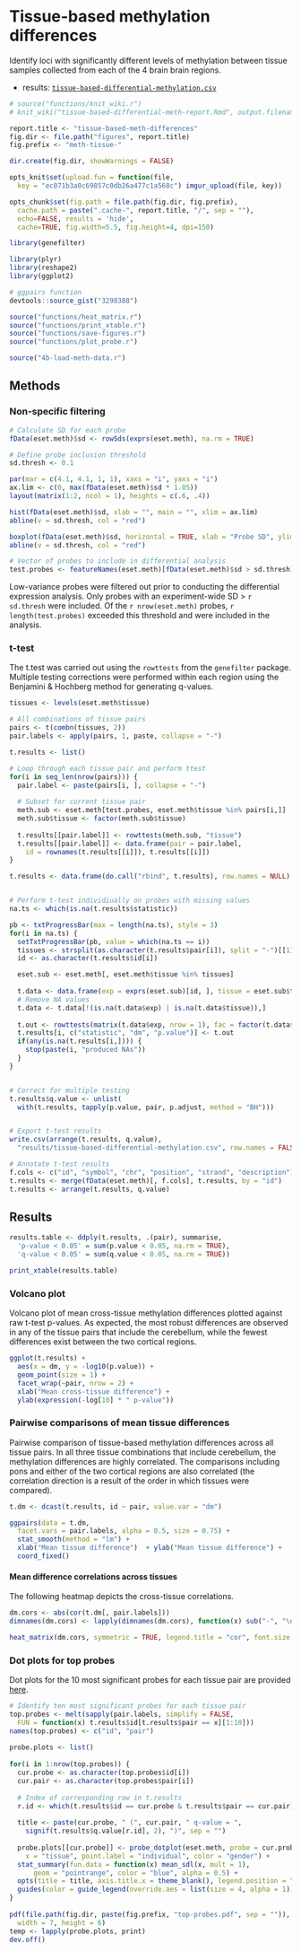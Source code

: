 # Tissue-based methylation differences

Identify loci with significantly different levels of methylation between tissue samples collected from each of the 4 brain brain regions.

* results: [`tissue-based-differential-methylation.csv`](https://github.com/aaronwolen/gibbs-brain-project/blob/master/results/tissue-based-differential-methylation.csv)

```r
# source("functions/knit_wiki.r")
# knit_wiki("tissue-based-differential-meth-report.Rmd", output.filename = "Cross-tissue methylation differences")

report.title <- "tissue-based-meth-differences"
fig.dir <- file.path("figures", report.title)
fig.prefix <- "meth-tissue-"

dir.create(fig.dir, showWarnings = FALSE)

opts_knit$set(upload.fun = function(file, 
  key = "ec071b3a0c69857c0db26a477c1a568c") imgur_upload(file, key))

opts_chunk$set(fig.path = file.path(fig.dir, fig.prefix),
  cache.path = paste(".cache-", report.title, "/", sep = ""),
  echo=FALSE, results = 'hide',
  cache=TRUE, fig.width=5.5, fig.height=4, dpi=150)
```

```r
library(genefilter)

library(plyr)
library(reshape2)
library(ggplot2)

# ggpairs function
devtools::source_gist("3298388")

source("functions/heat_matrix.r")
source("functions/print_xtable.r")
source("functions/save-figures.r")
source("functions/plot_probe.r")
```

```r
source("4b-load-meth-data.r")
```

 
## Methods

### Non-specific filtering

```r
# Calculate SD for each probe
fData(eset.meth)$sd <- rowSds(exprs(eset.meth), na.rm = TRUE)

# Define probe inclusion threshold
sd.thresh <- 0.1

par(mar = c(4.1, 4.1, 1, 1), xaxs = "i", yaxs = "i")
ax.lim <- c(0, max(fData(eset.meth)$sd * 1.05))
layout(matrix(1:2, ncol = 1), heights = c(.6, .4))

hist(fData(eset.meth)$sd, xlab = "", main = "", xlim = ax.lim)
abline(v = sd.thresh, col = "red")

boxplot(fData(eset.meth)$sd, horizontal = TRUE, xlab = "Probe SD", ylim = ax.lim)
abline(v = sd.thresh, col = "red")

# Vector of probes to include in differential analysis
test.probes <- featureNames(eset.meth)[fData(eset.meth)$sd > sd.thresh]
```

Low-variance probes were filtered out prior to conducting the differential expression analysis. Only probes with an experiment-wide SD > `r sd.thresh` were included. Of the `r nrow(eset.meth)` probes, `r length(test.probes)` exceeded this threshold and were included in the analysis.

### t-test
The t.test was carried out using the `rowttests` from the `genefilter` package. Multiple testing corrections were performed within each region using the Benjamini & Hochberg method for generating q-values.

```r
tissues <- levels(eset.meth$tissue)

# All combinations of tissue pairs
pairs <- t(combn(tissues, 2))
pair.labels <- apply(pairs, 1, paste, collapse = "-")

t.results <- list()

# Loop through each tissue pair and perform ttest
for(i in seq_len(nrow(pairs))) {
  pair.label <- paste(pairs[i, ], collapse = "-")
  
  # Subset for current tissue pair
  meth.sub <- eset.meth[test.probes, eset.meth$tissue %in% pairs[i,]]
  meth.sub$tissue <- factor(meth.sub$tissue)
  
  t.results[[pair.label]] <- rowttests(meth.sub, "tissue")
  t.results[[pair.label]] <- data.frame(pair = pair.label, 
    id = rownames(t.results[[i]]), t.results[[i]])
}

t.results <- data.frame(do.call("rbind", t.results), row.names = NULL)


# Perform t-test individiually on probes with missing values
na.ts <- which(is.na(t.results$statistic))

pb <- txtProgressBar(max = length(na.ts), style = 3)
for(i in na.ts) {
  setTxtProgressBar(pb, value = which(na.ts == i))
  tissues <- strsplit(as.character(t.results$pair[i]), split = "-")[[1]]
  id <- as.character(t.results$id[i])

  eset.sub <- eset.meth[, eset.meth$tissue %in% tissues]
  
  t.data <- data.frame(exp = exprs(eset.sub)[id, ], tissue = eset.sub$tissue)
  # Remove NA values
  t.data <- t.data[!(is.na(t.data$exp) | is.na(t.data$tissue)),]
  
  t.out <- rowttests(matrix(t.data$exp, nrow = 1), fac = factor(t.data$tissue))
  t.results[i, c("statistic", "dm", "p.value")] <- t.out
  if(any(is.na(t.results[i,]))) {
    stop(paste(i, "produced NAs"))
  }
}


# Correct for multiple testing
t.results$q.value <- unlist(
  with(t.results, tapply(p.value, pair, p.adjust, method = "BH")))


# Export t-test results
write.csv(arrange(t.results, q.value), 
  "results/tissue-based-differential-methylation.csv", row.names = FALSE)

# Annotate t-test results
f.cols <- c("id", "symbol", "chr", "position", "strand", "description")
t.results <- merge(fData(eset.meth)[, f.cols], t.results, by = "id")
t.results <- arrange(t.results, q.value)
```

## Results

```r
results.table <- ddply(t.results, .(pair), summarise, 
  'p-value < 0.05' = sum(p.value < 0.05, na.rm = TRUE),
  'q-value < 0.05' = sum(q.value < 0.05, na.rm = TRUE))

print_xtable(results.table)
```

### Volcano plot
Volcano plot of mean cross-tissue methylation differences plotted against raw t-test p-values. As expected, the most robust differences are observed in any of the tissue pairs that include the cerebellum, while the fewest differences exist between the two cortical regions. 

```r
ggplot(t.results) +
  aes(x = dm, y = -log10(p.value)) +
  geom_point(size = 1) +
  facet_wrap(~pair, nrow = 2) +
  xlab("Mean cross-tissue difference") + 
  ylab(expression(-log[10] * " p-value"))
```


### Pairwise comparisons of mean tissue differences
Pairwise comparison of tissue-based methylation differences across all tissue pairs. In all three tissue combinations that include cerebellum, the methylation differences are highly correlated. The comparisons including pons and either of the two cortical regions are also correlated (the correlation direction is a result of the order in which tissues were compared). 

```r
t.dm <- dcast(t.results, id ~ pair, value.var = "dm")

ggpairs(data = t.dm, 
  facet.vars = pair.labels, alpha = 0.5, size = 0.75) + 
  stat_smooth(method = "lm") + 
  xlab("Mean tissue difference")  + ylab("Mean tissue difference") +
  coord_fixed()
```

#### Mean difference correlations across tissues
The following heatmap depicts the cross-tissue correlations.

```r
dm.cors <- abs(cor(t.dm[, pair.labels]))
dimnames(dm.cors) <- lapply(dimnames(dm.cors), function(x) sub("-", "\n", x))

heat_matrix(dm.cors, symmetric = TRUE, legend.title = "cor", font.size = 3)
```

### Dot plots for top probes
Dot plots for the 10 most significant probes for each tissue pair are provided [here](https://github.com/aaronwolen/gibbs-brain-project/blob/master/figures/tissue-based-meth-differences/meth-tissue-top-probes.pdf).

```r
# Identify ten most significant probes for each tissue pair
top.probes <- melt(sapply(pair.labels, simplify = FALSE, 
  FUN = function(x) t.results$id[t.results$pair == x][1:10]))
names(top.probes) <- c("id", "pair")
  
probe.plots <- list()
  
for(i in 1:nrow(top.probes)) {
  cur.probe <- as.character(top.probes$id[i])
  cur.pair <- as.character(top.probes$pair[i])
  
  # Index of corresponding row in t.results 
  r.id <- which(t.results$id == cur.probe & t.results$pair == cur.pair)
  
  title <- paste(cur.probe, " (", cur.pair, " q-value = ",
    signif(t.results$q.value[r.id], 2), ")", sep = "")
  
  probe.plots[[cur.probe]] <- probe_dotplot(eset.meth, probe = cur.probe, 
    x = "tissue", point.label = "individual", color = "gender") +
  stat_summary(fun.data = function(x) mean_sdl(x, mult = 1), 
      geom = "pointrange", color = "blue", alpha = 0.5) +
  opts(title = title, axis.title.x = theme_blank(), legend.position = "right") +
  guides(color = guide_legend(override.aes = list(size = 4, alpha = 1)))
}
  
pdf(file.path(fig.dir, paste(fig.prefix, "top-probes.pdf", sep = "")),
  width = 7, height = 6)
temp <- lapply(probe.plots, print)
dev.off()
```  

